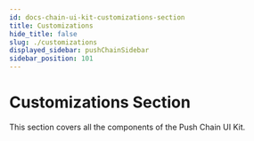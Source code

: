 ```yaml
---
id: docs-chain-ui-kit-customizations-section
title: Customizations
hide_title: false
slug: ./customizations
displayed_sidebar: pushChainSidebar
sidebar_position: 101
---
```


<head>
  <title>Customizations Section | UI Kit | Push Chain Docs</title>
</head>


<!-- Content Start -->

# Customizations Section

This section covers all the components of the Push Chain UI Kit.

<br />

<DocCardList />
